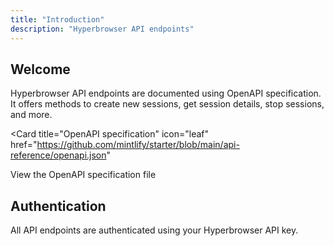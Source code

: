 ```yaml
---
title: "Introduction"
description: "Hyperbrowser API endpoints"
---
```


## Welcome

Hyperbrowser API endpoints are documented using OpenAPI specification. It offers methods to create new sessions, get session details, stop sessions, and more.

<Card
  title="OpenAPI specification"
  icon="leaf"
  href="https://github.com/mintlify/starter/blob/main/api-reference/openapi.json"
>
  View the OpenAPI specification file
</Card>

## Authentication

All API endpoints are authenticated using your Hyperbrowser API key.